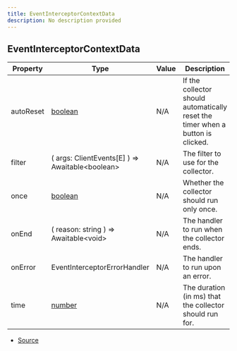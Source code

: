```yaml
---
title: EventInterceptorContextData
description: No description provided
---
```


## EventInterceptorContextData

| Property  | Type                                                                                                | Value | Description                                                                     |
| --------- | --------------------------------------------------------------------------------------------------- | ----- | ------------------------------------------------------------------------------- |
| autoReset | [boolean](https://developer.mozilla.org/en-US/docs/Web/JavaScript/Reference/Global_Objects/Boolean) | N/A   | If the collector should automatically reset the timer when a button is clicked. |
| filter    | ( args: ClientEvents\[E] ) => Awaitable\<boolean>                                                   | N/A   | The filter to use for the collector.                                            |
| once      | [boolean](https://developer.mozilla.org/en-US/docs/Web/JavaScript/Reference/Global_Objects/Boolean) | N/A   | Whether the collector should run only once.                                     |
| onEnd     | ( reason: string ) => Awaitable\<void>                                                              | N/A   | The handler to run when the collector ends.                                     |
| onError   | EventInterceptorErrorHandler                                                                        | N/A   | The handler to run upon an error.                                               |
| time      | [number](https://developer.mozilla.org/en-US/docs/Web/JavaScript/Reference/Global_Objects/Number)   | N/A   | The duration (in ms) that the collector should run for.                         |

- [Source](https://github.com/underctrl-io/commandkit/blob/f8cc07d11d2ae5ed7f529adff1649936223e27b2/packages/commandkit/src/components/common/EventInterceptor.ts#L3)
